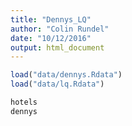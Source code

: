 ```yaml
---
title: "Dennys_LQ"
author: "Colin Rundel"
date: "10/12/2016"
output: html_document
---
```


```r
load("data/dennys.Rdata")
load("data/lq.Rdata")

hotels
dennys
```